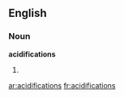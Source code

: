==English==

===Noun===
'''acidifications'''

# {{plural of|[[acidification]]}}

[[ar:acidifications]]
[[fr:acidifications]]